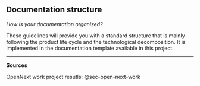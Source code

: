 ## Documentation structure

*How is your documentation organized?*

These guidelines will provide you with a standard structure that is mainly following the product life cycle and the technological decomposition.
It is implemented in the documentation template available in this project.


------------------------------------------------------------------------

**Sources**

OpenNext work project resutls: @sec-open-next-work
